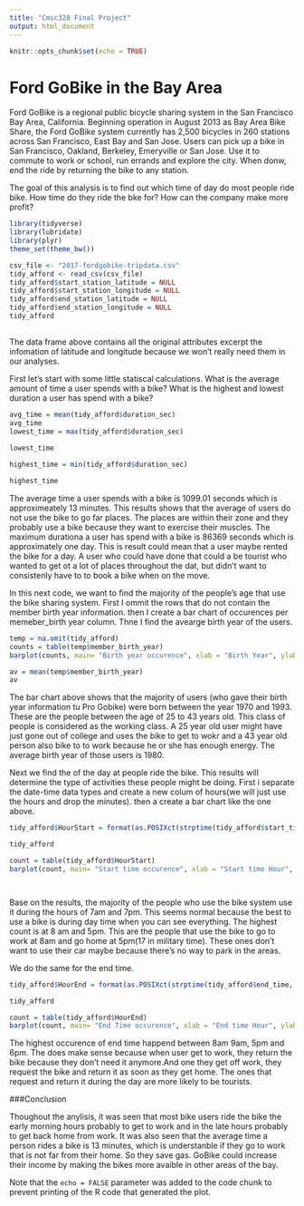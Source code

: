 ---
title: "Cmsc320 Final Project"
output: html_document
---

```{r setup, include=FALSE}
knitr::opts_chunk$set(echo = TRUE)
```

#   Ford GoBike in the Bay Area


Ford GoBike is a regional public bicycle sharing system in the San Francisco Bay Area, California. Beginning operation in August 2013 as Bay Area Bike Share, the Ford GoBike system currently has 2,500 bicycles in 260 stations across San Francisco, East Bay and San Jose. Users can pick up a bike in San Francisco, Oakland, Berkeley, Emeryville or San Jose. Use it to commute to work or school, run errands and explore the city. When donw, end the ride by returning the bike to any station. 

The goal of this analysis is to find out which time of day do most people ride bike.  How time do they ride the bke for? How can the company make more profit? 



```{r}
library(tidyverse)
library(lubridate)
library(plyr)
theme_set(theme_bw())

csv_file <- "2017-fordgobike-tripdata.csv"
tidy_afford <- read_csv(csv_file) 
tidy_afford$start_station_latitude = NULL
tidy_afford$start_station_longitude = NULL
tidy_afford$end_station_latitude = NULL
tidy_afford$end_station_longitude = NULL
tidy_afford
  
```


The data frame above contains all the original attributes excerpt the infomation of latitude and longitude because we won't really need them in our analyses.

First let's start with some little statiscal calculations. What is the average amount of time a user spends with a bike? What is the highest and lowest duration a user has spend with a bike? 

```{r}
avg_time = mean(tidy_afford$duration_sec)
avg_time
lowest_time = max(tidy_afford$duration_sec) 
  
lowest_time

highest_time = min(tidy_afford$duration_sec) 

highest_time

```

The average time a user spends with a bike is 1099.01 seconds which is approximeately 13 minutes. This results shows that the average of users do not use the bike to go far places. The places are within their zone and they probably use a bike because they want to exercise their muscles. 
The maximum durationa a user has spend with a bike is 86369 seconds which is approximately one day. This is result could mean that a user maybe rented the bike for a day. A user who could have done that could a be tourist who wanted to get ot a lot of places throughout the dat, but didn't want to consistenly have to to book a bike when on the move. 



In this next code, we want to find the majority of the people's age that use the bike sharing system. First I ommit the rows that do not contain the member birth year information. then I create a bar chart of occurences per memeber_birth year column. Thne I find the avearge birth year of the users. 

```{r}
temp = na.omit(tidy_afford)
counts = table(temp$member_birth_year)
barplot(counts, main= "Birth year occurence", xlab = "Birth Year", ylab = "Count") 

av = mean(temp$member_birth_year)
av

```

The bar chart above shows that the majority of users (who gave their birth year information tu Pro Gobike) were born between the year 1970 and 1993. These are the people between the age of 25 to 43 years old. This class of people is considered as the working class. A 25 year old user might have just gone out of college and uses the bike to get to wokr and a 43 year old person also bike to to work because he or she has enough energy. 
The average birth year of those users is 1980. 


Next we find the of the day at people ride the bike. This results will determine the type of activities these people might be doing. 
First i separate the date-time data types and create a new colum of hours(we will just use the hours and drop the minutes). then a create a bar chart like the one above. 

```{r}
tidy_afford$HourStart = format(as.POSIXct(strptime(tidy_afford$start_time, "%Y-%m-%d %H:%M:%S", tz="")), format = "%H")

tidy_afford

count = table(tidy_afford$HourStart)
barplot(count, main= "Start time occurence", xlab = "Start time Hour", ylab = "Count") 




```


Base on the results, the majority of the people who use the bike system use it during the hours of 7am and 7pm. This seems normal because the best to use a bike is during day time when you can see everything. The highest count is at 8 am and 5pm. This are the people that use the bike to go to work at 8am and go home at 5pm(17 in military time). These ones don't want to use their car maybe because there's no way to park in the areas.


We do the same for the end time. 


```{r}
tidy_afford$HourEnd = format(as.POSIXct(strptime(tidy_afford$end_time, "%Y-%m-%d %H:%M:%S", tz="")), format = "%H")

tidy_afford

count = table(tidy_afford$HourEnd)
barplot(count, main= "End Time occurence", xlab = "End time Hour", ylab = "Count") 


```


The highest occurence of end time happend between 8am 9am, 5pm and 6pm. The does make sense because when user get to work, they return the bike because they don't need it anymore.And one they get off work, they request the bike and return it as soon as they get home. The ones that request and return it during the day are more likely to be tourists.



###Conclusion

  Thoughout the anylisis, it was seen that most bike users ride the bike the early morning hours probably to get to work and in the late hours probably to get back home from work. It was also seen that the average time a person rides a bike is 13 minutes, which is understanble if they go to work that is not far from their home. So they save gas. 
GoBike could increase their income by making the bikes more avaible in other areas of the bay. 


Note that the `echo = FALSE` parameter was added to the code chunk to prevent printing of the R code that generated the plot.
